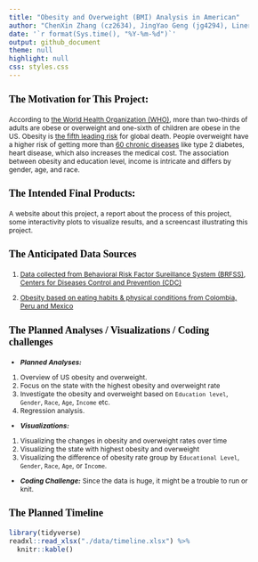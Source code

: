 ```yaml
---
title: "Obesity and Overweight (BMI) Analysis in American"
author: "ChenXin Zhang (cz2634), JingYao Geng (jg4294), Liner Ge (lg3156), YiFan Su (ys3394)"
date: '`r format(Sys.time(), "%Y-%m-%d")`'
output: github_document
theme: null
highlight: null
css: styles.css
---
```


<style type="text/css">

body{ /* Normal  */
      font-size: 12px;
  }
td {  /* Table  */
  font-size: 8px;
}
h1.title {
  font-size: 35px;
  color: DarkRed;
}
h1 { /* Header 1 */
  font-size: 25px;
  color: Black;
}
h2 { /* Header 2 */
    font-size: 22px;
  color: Black;
}
h3 { /* Header 3 */
  font-size: 18px;
  font-family: "Times New Roman", Times, serif;
  color: Black;
}
code.r{ /* Code block */
    font-size: 12px;
}
pre { /* Code block - determines code spacing between lines */
    font-size: 14px;
}
</style>

### The Motivation for This Project:
According to [the World Health Organization (WHO)](https://www.who.int/news-room/fact-sheets/detail/obesity-and-overweight), more than two-thirds of adults are obese or overweight and one-sixth of children are obese in the US. Obesity is [the fifth leading risk](https://easo.org/media-portal/statistics/) for global death. People overweight have a higher risk of getting more than [60 chronic diseases](https://www.healthline.com/health/obesity-facts) like type 2 diabetes, heart disease, which also increases the medical cost. The association between obesity and education level, income is intricate and differs by gender, age, and race.

### The Intended Final Products:
A website about this project, a report about the process of this project, some interactivity plots to visualize results, and a screencast illustrating this project.

### The Anticipated Data Sources

1. [Data collected from Behavioral Risk Factor Sureillance System (BRFSS)](https://chronicdata.cdc.gov/Behavioral-Risk-Factors/BRFSS-Table-of-Overweight-and-Obesity-BMI-/fqb7-mgjf), [Centers for Diseases Control and Prevention (CDC)](https://www.cdc.gov/obesity/data/prevalence-maps.html#age)

2. [Obesity based on eating habits & physical conditions from Colombia, Peru and Mexico](https://www.kaggle.com/ankurbajaj9/obesity-levels)


### The Planned Analyses / Visualizations / Coding challenges

* **_Planned Analyses:_** 
1. Overview of US obesity and overweight.
2. Focus on the state with the highest obesity and overweight rate
3. Investigate the obesity and overweight based on `Education level`, `Gender`, `Race`, `Age`, `Income` etc.
4. Regression analysis.

* **_Visualizations:_**
1. Visualizing the changes in obesity and overweight rates over time
2. Visualizing the state with highest obesity and overweight
3. Visualizing the difference of obesity rate group by `Educational Level`,  `Gender`, `Race`, `Age`, or `Income`. 

* **_Coding Challenge:_**
Since the data is huge, it might be a trouble to run or knit.

### The Planned Timeline

```r
library(tidyverse)
readxl::read_xlsx("./data/timeline.xlsx") %>% 
  knitr::kable()
```


